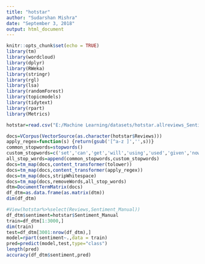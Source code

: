 ---
title: "hotstar"
author: "Sudarshan Mishra"
date: "September 3, 2018"
output: html_document
---

```{r setup, include=FALSE}
knitr::opts_chunk$set(echo = TRUE)
library(tm)
library(wordcloud)
library(dplyr)
library(RWeka)
library(stringr)
library(rgl)
library(lsa)
library(randomForest)
library(topicmodels)
library(tidytext)
library(rpart)
library(Metrics)
```

```{r}
hotstar=read.csv("E:/Machine Learning/datasets/hotstar.allreviews_Sentiments.csv")
```

```{r}
docs=VCorpus(VectorSource(as.character(hotstar$Reviews)))
apply_regex=function(s) {return(gsub('[^a-z ]','',s))}
common_stopwords=stopwords()
custom_stopwords=c('set','can','get','will','using','used','given','now','use','however')
all_stop_words=append(common_stopwords,custom_stopwords)
docs=tm_map(docs,content_transformer(tolower))
docs=tm_map(docs,content_transformer(apply_regex))
docs=tm_map(docs,stripWhitespace)
docs=tm_map(docs,removeWords,all_stop_words)
dtm=DocumentTermMatrix(docs)
df_dtm=as.data.frame(as.matrix(dtm))
dim(df_dtm)
```


```{r}
#View(hotstar%>%select(Reviews,Sentiment_Manual))
df_dtm$sentiment=hotstar$Sentiment_Manual
train=df_dtm[1:3000,]
dim(train)
test=df_dtm[3001:nrow(df_dtm),]
model=rpart(sentiment~.,data = train)
pred=predict(model,test,type="class")
length(pred)
accuracy(df_dtm$sentiment,pred)
```

